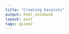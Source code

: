 ```yaml
---
title: "Creating barplots"
output: html_notebook
layout: post
tags: qiime2
---
```


```r

```

```r

```

